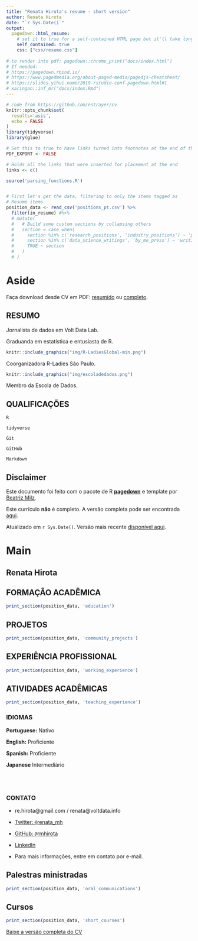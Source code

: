 ```yaml
---
title: "Renata Hirota's resume - short version"
author: Renata Hirota
date: "`r Sys.Date()`"
output:
  pagedown::html_resume:
    # set it to true for a self-contained HTML page but it'll take longer to render
    self_contained: true
    css: ["css/resume.css"]
    
# to render into pdf: pagedown::chrome_print("docs/index.html")
# If needed:
# https://pagedown.rbind.io/
# https://www.pagedmedia.org/about-paged-media/pagedjs-cheatsheet/
# https://slides.yihui.name/2019-rstudio-conf-pagedown.html#1
# xaringan::inf_mr("docs/index.Rmd")
---
```

<!--- start of code for font awesome--->

<link rel="stylesheet" href="https://cdnjs.cloudflare.com/ajax/libs/font-awesome/5.11.2/css/all.css" integrity="sha256-46qynGAkLSFpVbEBog43gvNhfrOj+BmwXdxFgVK/Kvc=" crossorigin="anonymous" />
<!--- end of code for font awesome--->

```r
# code from https://github.com/nstrayer/cv
knitr::opts_chunk$set(
  results='asis', 
  echo = FALSE
)
library(tidyverse)
library(glue)

# Set this to true to have links turned into footnotes at the end of the document
PDF_EXPORT <- FALSE

# Holds all the links that were inserted for placement at the end
links <- c()

source('parsing_functions.R')


# First let's get the data, filtering to only the items tagged as
# Resume items
position_data <- read_csv('positions_pt.csv') %>% 
  filter(in_resume) #%>% 
  # mutate(
  #   # Build some custom sections by collapsing others
  #   section = case_when(
  #     section %in% c('research_positions', 'industry_positions') ~ 'positions', 
  #     section %in% c('data_science_writings', 'by_me_press') ~ 'writings',
  #     TRUE ~ section
  #   )
  # ) 

```


Aside
================================================================================
<i class="fas fa-download"></i> Faça download desde CV em PDF: [resumido](https://rmhirota.github.io/resume/resume.pdf) ou
[completo](https://rmhirota.github.io/resume/index.pdf).

## RESUMO

<i class="fas fa-newspaper"></i> Jornalista de dados em Volt Data Lab.

<i class="fab fa-r-project"></i> Graduanda em estatística e entusiasta de R. 

```r
knitr::include_graphics("img/R-LadiesGlobal-min.png")
```
Coorganizadora R-Ladies São Paulo. 

```r
knitr::include_graphics("img/escoladedados.png")
```
Membro da Escola de Dados.

## QUALIFICAÇÕES

<i class="fab fa-r-project"></i> `R`

<i class="far fa-chart-bar"></i> `tidyverse`

<i class="fas fa-code-branch"></i> `Git`

<i class="fab fa-github"></i> `GitHub`

<i class="fab fa-markdown"></i> `Markdown`



Disclaimer {#disclaimer}
--------------------------------------------------------------------------------

Este documento foi feito com o pacote de R [**pagedown**](https://github.com/rstudio/pagedown) e template por [Beatriz Milz](https://github.com/beatrizmilz/resume).

Este currículo **não** é completo. A versão completa pode ser encontrada [aqui](https://rmhirota.github.io/resume/index.pdf). 

Atualizado em `r Sys.Date()`. Versão mais recente [disponível aqui](https://rmhirota.github.io/resume/index.pdf). 

Main
================================================================================

Renata Hirota {#title}
--------------------------------------------------------------------------------

FORMAÇÃO ACADÊMICA {data-icon=graduation-cap data-concise=true}
--------------------------------------------------------------------------------

```r
print_section(position_data, 'education')
```


PROJETOS {data-icon=share-alt}
--------------------------------------------------------------------------------
```r
print_section(position_data, 'community_projects')
```



EXPERIÊNCIA PROFISSIONAL {data-icon=briefcase}
--------------------------------------------------------------------------------
```r
print_section(position_data, 'working_experience')
```


ATIVIDADES ACADÊMICAS {data-icon=chalkboard-teacher}
--------------------------------------------------------------------------------
```r
print_section(position_data, 'teaching_experience')
```

::: aside


### IDIOMAS

**Portuguese:** Nativo

**English:** Proficiente

**Spanish:** Proficiente

**Japanese** Intermediário


<br><br>


### CONTATO

- <i class="fa fa-envelope"></i> re.hirota@gmail.com / renata@voltdata.info

- <i class="fa fa-twitter"></i> [Twitter: `@`renata_mh](https://twitter.com/renata_mh)

- <i class="fa fa-github"></i> [GitHub: `@`rmhirota](https://github.com/rmhirota)

- <i class="fa fa-linkedin"></i> [LinkedIn](https://br.linkedin.com/in/renatahirota) 


- Para mais informações, entre em contato por e-mail.


:::

Palestras ministradas {data-icon=chalkboard-teacher}
--------------------------------------------------------------------------------
```r
print_section(position_data, 'oral_communications')
```


Cursos {data-icon=book} 
--------------------------------------------------------------------------------

```r
print_section(position_data, 'short_courses')
```

::: aside
<i class="fas fa-download"></i> [Baixe a versão completa do CV](https://rmhirota.github.io/resume/index.pdf)
:::